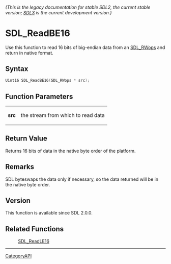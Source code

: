 ====== (This is the legacy documentation for stable SDL2, the current stable version; [https://wiki.libsdl.org/SDL3/ SDL3] is the current development version.) ======
= SDL_ReadBE16 =

Use this function to read 16 bits of big-endian data from an [[SDL_RWops]] and return in native format.

== Syntax ==

<syntaxhighlight lang='c'>
Uint16 SDL_ReadBE16(SDL_RWops * src);
</syntaxhighlight>

== Function Parameters ==

{|
|'''src'''
|the stream from which to read data
|}

== Return Value ==

Returns 16 bits of data in the native byte order of the platform.

== Remarks ==

SDL byteswaps the data only if necessary, so the data returned will be in
the native byte order.

== Version ==

This function is available since SDL 2.0.0.

== Related Functions ==

:[[SDL_ReadLE16]]

----
[[CategoryAPI]]


